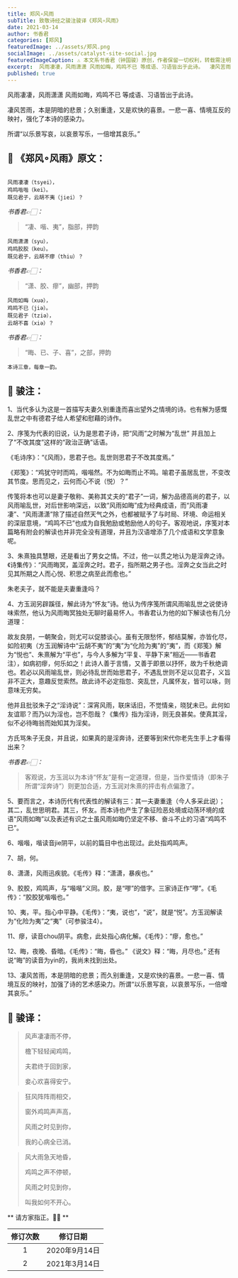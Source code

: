 ```yaml
---
title: 郑风∘风雨
subTitle: 致敬诗经之骏注骏译《郑风∘风雨》 
date: 2021-03-14 
author: 书香君
categories: [郑风]
featuredImage: ../assets/郑风.png
socialImage: ../assets/catalyst-site-social.jpg
featuredImageCaption: ⚠️️ 本文系书香君（钟国骏）原创，作者保留一切权利，转载需注明出处。
excerpt:  风雨凄凄，风雨潇潇 风雨如晦，鸡鸣不已 等成语、习语皆出于此诗。  凄风苦雨，本是阴暗的悲景；久别重逢，又是欢快的喜景。一悲一喜、情境互反的映衬，强化了本诗的感染力。  所谓“以乐景写哀，以哀景写乐，一倍增其哀乐。”   
published: true
---
```


风雨凄凄，风雨潇潇
风雨如晦，鸡鸣不已
等成语、习语皆出于此诗。

凄风苦雨，本是阴暗的悲景；久别重逢，又是欢快的喜景。一悲一喜、情境互反的映衬，强化了本诗的感染力。

所谓“以乐景写哀，以哀景写乐，一倍增其哀乐。”

## 🌼 《郑风∘风雨》原文：
```

风雨凄凄（tsyei），
鸡鸣喈喈（kei）。
既见君子，云胡不夷（jiei）？

```
*书香君👉🏻：* 

> “凄、喈、夷”，脂部，押韵

```
风雨潇潇（syu），
鸡鸣胶胶（keu）。
既见君子，云胡不瘳（thiu）？

```
*书香君👉🏻：* 

> “潇、胶、瘳”，幽部，押韵

```
风雨如晦（xuə），
鸡鸣不已（jiə）。
既见君子（tziə），
云胡不喜（xiə）？

```
*书香君👉🏻：* 

> “晦、已、子、喜”，之部，押韵

```
本诗三章，每章一韵。

```
## 🍁️ 骏注：

1、当代多认为这是一首描写夫妻久别重逢而喜出望外之情境的诗。也有解为感慨乱世之中有德君子给人希望和慰藉的诗作。

2、序笺为代表的旧说，认为是思君子诗，把“风雨”之时解为“乱世” 并且加上了“不改其度”这样的“政治正确”话语。

《毛诗序》：“《风雨》，思君子也。乱世则思君子不改其度焉。”

《郑笺》：“鸡犹守时而鸣，喈喈然。不为如晦而止不鸣。喻君子虽居乱世，不变改其节度。思而见之，云何而心不说（悦）？”

传笺将本也可以是妻子敬称、美称其丈夫的“君子”一词，解为品德高尚的君子，以风雨喻乱世，对后世影响深远，以致“风雨如晦”成为经典成语，而“风雨凄凄”、“风雨潇潇”除了描述自然天气之外，也都被赋予了与时局、环境、命运相关的深层意境，“鸡鸣不已”也成为自我勉励或勉励他人的句子。客观地说，序笺对本篇略有附会的解读也并非完全没有道理，并且为汉语增添了几个成语和文学意象呢。

3、朱熹独具慧眼，还是看出了男女之情。不过，他一以贯之地认为是淫奔之诗。《诗集传》：“风雨晦冥，盖淫奔之时。君子，指所期之男子也。淫奔之女当此之时见其所期之人而心悦、积思之病至此而愈也。”

朱老夫子，就不能是夫妻重逢吗？

4、方玉润另辟蹊径，解此诗为“怀友”诗。他认为传序笺所谓风雨喻乱世之说使诗味索然，他认为风雨晦冥独处无聊时最易怀人。书香君认为他的如下解读也有几分道理：

故友良朋，一朝聚会，则尤可以促膝谈心。虽有无限愁怀，郁结莫解，亦皆化尽，如险初夷（方玉润解诗中“云胡不夷”的“夷”为“化险为夷”的“夷”，而《郑笺》解为“悦也”、朱熹解为“平也”，与今人多解为“平复、平静下来”相近——书香君注），如病初瘳，何乐如之！此诗人善于言情，又善于即景以抒怀，故为千秋绝调也。若必以风雨喻乱世，则必待乱世而始思君子，不遇乱世则不足以见君子，义旨非不正大，意趣反觉索然。故此诗不必定指忽、突乱世，凡属怀友，皆可以咏，则意味无穷矣。

他并且批驳朱子之“淫诗说”：深宵风雨，联床话旧，不觉情亲，晓犹未已。此何如友谊耶？而乃以为淫也，岂不怨哉？《集传》指为淫诗，则无良甚矣。使真其淫，似不必待晦翁而始知其为淫矣。

方氏骂朱子无良，并且说，如果真的是淫奔诗，还要等到宋代你老先生手上才看得出来？

*书香君👉🏻：* 

> 客观说，方玉润以为本诗“怀友”是有一定道理，但是，当作爱情诗（即朱子所谓“淫奔诗”）则更加合适，方玉润对朱熹的抨击有点偏激了。

5、要而言之，本诗历代有代表性的解读有三：其一夫妻重逢（今人多采此说）；其二，乱世思明君。其三，怀友。而本诗也产生了象征险恶处境或动荡环境的成语“风雨如晦”以及表述有识之士虽风雨如晦仍坚定不移、奋斗不止的习语“鸡鸣不已”。

6、喈喈，喈读音jie阴平，以前的篇目中也出现过。此处指鸡鸣声。

7、胡，何。

8、潇潇，风雨迅疾貌。《毛传》释：“潇潇，暴疾也。”

9、胶胶，鸡鸣声，与“喈喈”义同。胶，是“嘐”的借字。三家诗正作“嘐”。《毛传》：“胶胶犹喈喈也。”

10、夷，平。指心中平静。《毛传》：“夷，说也”，“说”，就是“悦”。方玉润解读为“化险为夷”之“夷”（可参骏注4）。

11、瘳，读音chou阴平。病愈，此处指心病化解。《毛传》：“瘳，愈也。”

12、晦，夜晚、昏暗。《毛传》：“晦，昏也。”
《说文》释：“晦，月尽也。”
还有说“晦”的读音为yin的，我尚未找到出处。

13、凄风苦雨，本是阴暗的悲景；而久别重逢，又是欢快的喜景。一悲一喜、情境互反的映衬，加强了诗的艺术感染力。所谓“以乐景写哀，以哀景写乐，一倍增其哀乐。”

## 🍁️ 骏译：

> 风声凄凄雨不停，
> 
> 檐下轻轻闻鸡鸣，
> 
> 夫君终于回到家，
> 
> 妾心欢喜得安宁。

> 狂风阵阵雨相交，
> 
> 窗外鸡鸣声声高，
> 
> 风雨之时见到你，
> 
> 我的心病全已消。

> 风大雨急天地昏，
> 
> 鸡鸣之声不停顿，
> 
> 风雨之时见到你，
> 
> 叫我如何不开心。

** 请方家指正。🙏🏻 **

| 修订次数      | 修订日期 | 
|   :----: |    :----:   | 
| 1    | 2020年9月14日       | 
| 2    | 2021年3月14日       | 
